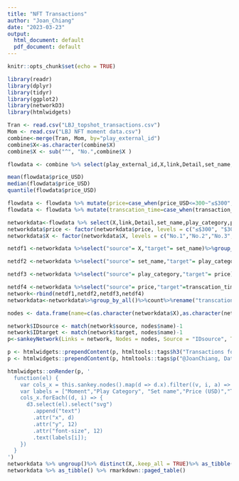 ```yaml
---
title: "NFT Transactions"
author: "Joan_Chiang"
date: "2023-03-23"
output:
  html_document: default
  pdf_document: default
---
```


```r
knitr::opts_chunk$set(echo = TRUE)
```

```r
library(readr)
library(dplyr)
library(tidyr)
library(ggplot2)
library(networkD3)
library(htmlwidgets)
```

```r
Tran <- read.csv("LBJ_topshot_transactions.csv")
Mom <- read.csv("LBJ NFT moment data.csv")
combine<-merge(Tran, Mom, by="play_external_id")
combine$X<-as.character(combine$X)
combine$X <- sub("^", "No.",combine$X )
```


```r
flowdata <- combine %>% select(play_external_id,X,link,Detail,set_name,circulation_count,price_USD,play_category,transaction_timestamp)

mean(flowdata$price_USD)
median(flowdata$price_USD)
quantile(flowdata$price_USD)

flowdata <- flowdata %>% mutate(price=case_when(price_USD<=300~"≤$300",price_USD>=1100~"≥$1100",TRUE~"$300~$1100"))%>%drop_na()
flowdata <- flowdata %>% mutate(transcation_time=case_when(transaction_timestamp>2021~"2021",transaction_timestamp<2021~"2020"))


```

```r
networkdata<-flowdata %>% select(X,link,Detail,set_name,play_category,price,transcation_time)
networkdata$price <- factor(networkdata$price, levels = c("≤$300", "$300~$1100","≥$1100"))
networkdata$X <- factor(networkdata$X, levels = c("No.1","No.2","No.3","No.4","No.5","No.6","No.7","No.8","No.9","No.10","No.11","No.12","No.13","No.14","No.15","No.16","No.17","No.18","No.19","No.20","No.21"))

```

```r
netdf1 <-networkdata %>%select("source"= X,"target"= set_name)%>%group_by_all()%>%count%>%rename("transcation_number"="n")

netdf2 <-networkdata %>%select("source"= set_name,"target"= play_category)%>%group_by_all()%>%count%>%rename("transcation_number"="n")

netdf3 <-networkdata %>%select("source"= play_category,"target"= price)%>%group_by_all()%>%count%>%rename("transcation_number"="n")

netdf4 <-networkdata %>%select("source"= price,"target"=transcation_time)%>%group_by_all()%>%count%>%rename("transcation_number"="n")
network<-rbind(netdf1,netdf2,netdf3,netdf4)
networkdata<-networkdata%>%group_by_all()%>%count%>%rename("transcation_number"="n")
```


```r

nodes <- data.frame(name=c(as.character(networkdata$X),as.character(networkdata$play_category),as.character(networkdata$set_name),as.character(networkdata$price),as.character(networkdata$transcation_time)) %>% unique())

network$IDsource <- match(network$source, nodes$name)-1 
network$IDtarget <- match(network$target, nodes$name)-1
p<-sankeyNetwork(Links = network, Nodes = nodes, Source = "IDsource", Target = "IDtarget",Value = "transcation_number", NodeID = "name", fontSize = 14, nodeWidth = 10)

p <- htmlwidgets::prependContent(p, htmltools::tags$h3("Transactions for NFTs featuring LeBron James"))
p <- htmlwidgets::prependContent(p, htmltools::tags$p("@JoanChiang, Data: NBA Top Shot Transcaitons"))

htmlwidgets::onRender(p, '
  function(el) { 
    var cols_x = this.sankey.nodes().map(d => d.x).filter((v, i, a) => a.indexOf(v) === i).sort(function(a, b){return a - b});
    var labels = ["Moment","Play Category", "Set name","Price (USD)","TRANYear"];
    cols_x.forEach((d, i) => {
      d3.select(el).select("svg")
        .append("text")
        .attr("x", d)
        .attr("y", 12)
        .attr("font-size", 12)
        .text(labels[i]);
    })
  }
')
networkdata %>% ungroup()%>% distinct(X,.keep_all = TRUE)%>% as_tibble() %>% rmarkdown::paged_table(options = list(rows.print = 21))
networkdata %>% as_tibble() %>% rmarkdown::paged_table()

```



